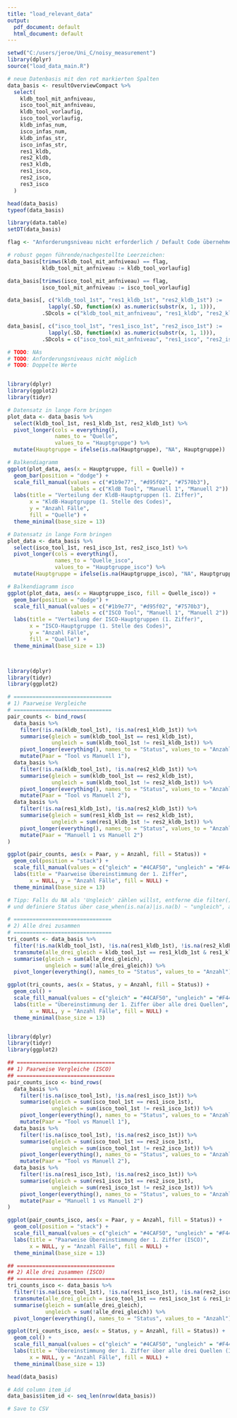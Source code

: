 ```yaml
---
title: "load_relevant_data"
output:
  pdf_document: default
  html_document: default
---
```


```r
setwd("C:/users/jeroe/Uni_C/noisy_measurement")
library(dplyr)
source("load_data_main.R")

# neue Datenbasis mit den rot markierten Spalten
data_basis <- resultOverviewCompact %>%
  select(
    kldb_tool_mit_anfniveau,
    isco_tool_mit_anfniveau,
    kldb_tool_vorlaufig,
    isco_tool_vorlaufig,
    kldb_infas_num,
    isco_infas_num,
    kldb_infas_str,
    isco_infas_str,
    res1_kldb,
    res2_kldb,
    res3_kldb,
    res1_isco,
    res2_isco,
    res3_isco
  )

head(data_basis)
typeof(data_basis)

library(data.table)
setDT(data_basis)

flag <- "Anforderungsniveau nicht erforderlich / Default Code übernehmen"

# robust gegen führende/nachgestellte Leerzeichen:
data_basis[trimws(kldb_tool_mit_anfniveau) == flag, 
           kldb_tool_mit_anfniveau := kldb_tool_vorlaufig]

data_basis[trimws(isco_tool_mit_anfniveau) == flag, 
           isco_tool_mit_anfniveau := isco_tool_vorlaufig]

data_basis[, c("kldb_tool_1st", "res1_kldb_1st", "res2_kldb_1st") :=
             lapply(.SD, function(x) as.numeric(substr(x, 1, 1))),
           .SDcols = c("kldb_tool_mit_anfniveau", "res1_kldb", "res2_kldb")]

data_basis[, c("isco_tool_1st", "res1_isco_1st", "res2_isco_1st") :=
             lapply(.SD, function(x) as.numeric(substr(x, 1, 1))),
           .SDcols = c("isco_tool_mit_anfniveau", "res1_isco", "res2_isco")]

# TODO: NAs
# TODO: Anforderungsniveaus nicht möglich
# TODO: Doppelte Werte


library(dplyr)
library(ggplot2)
library(tidyr)

# Datensatz in lange Form bringen
plot_data <- data_basis %>%
  select(kldb_tool_1st, res1_kldb_1st, res2_kldb_1st) %>%
  pivot_longer(cols = everything(),
               names_to = "Quelle",
               values_to = "Hauptgruppe") %>%
  mutate(Hauptgruppe = ifelse(is.na(Hauptgruppe), "NA", Hauptgruppe))

# Balkendiagramm
ggplot(plot_data, aes(x = Hauptgruppe, fill = Quelle)) +
  geom_bar(position = "dodge") +
  scale_fill_manual(values = c("#1b9e77", "#d95f02", "#7570b3"),
                    labels = c("KldB Tool", "Manuell 1", "Manuell 2")) +
  labs(title = "Verteilung der KldB-Hauptgruppen (1. Ziffer)",
       x = "KldB-Hauptgruppe (1. Stelle des Codes)",
       y = "Anzahl Fälle",
       fill = "Quelle") +
  theme_minimal(base_size = 13)

# Datensatz in lange Form bringen
plot_data <- data_basis %>%
  select(isco_tool_1st, res1_isco_1st, res2_isco_1st) %>%
  pivot_longer(cols = everything(),
               names_to = "Quelle_isco",
               values_to = "Hauptgruppe_isco") %>%
  mutate(Hauptgruppe = ifelse(is.na(Hauptgruppe_isco), "NA", Hauptgruppe_isco))

# Balkendiagramm isco
ggplot(plot_data, aes(x = Hauptgruppe_isco, fill = Quelle_isco)) +
  geom_bar(position = "dodge") +
  scale_fill_manual(values = c("#1b9e77", "#d95f02", "#7570b3"),
                    labels = c("ISCO Tool", "Manuell 1", "Manuell 2")) +
  labs(title = "Verteilung der ISCO-Hauptgruppen (1. Ziffer)",
       x = "ISCO-Hauptgruppe (1. Stelle des Codes)",
       y = "Anzahl Fälle",
       fill = "Quelle") +
  theme_minimal(base_size = 13)



library(dplyr)
library(tidyr)
library(ggplot2)

# ===============================
# 1) Paarweise Vergleiche
# ===============================
pair_counts <- bind_rows(
  data_basis %>%
    filter(!is.na(kldb_tool_1st), !is.na(res1_kldb_1st)) %>%
    summarise(gleich = sum(kldb_tool_1st == res1_kldb_1st),
              ungleich = sum(kldb_tool_1st != res1_kldb_1st)) %>%
    pivot_longer(everything(), names_to = "Status", values_to = "Anzahl") %>%
    mutate(Paar = "Tool vs Manuell 1"),
  data_basis %>%
    filter(!is.na(kldb_tool_1st), !is.na(res2_kldb_1st)) %>%
    summarise(gleich = sum(kldb_tool_1st == res2_kldb_1st),
              ungleich = sum(kldb_tool_1st != res2_kldb_1st)) %>%
    pivot_longer(everything(), names_to = "Status", values_to = "Anzahl") %>%
    mutate(Paar = "Tool vs Manuell 2"),
  data_basis %>%
    filter(!is.na(res1_kldb_1st), !is.na(res2_kldb_1st)) %>%
    summarise(gleich = sum(res1_kldb_1st == res2_kldb_1st),
              ungleich = sum(res1_kldb_1st != res2_kldb_1st)) %>%
    pivot_longer(everything(), names_to = "Status", values_to = "Anzahl") %>%
    mutate(Paar = "Manuell 1 vs Manuell 2")
)

ggplot(pair_counts, aes(x = Paar, y = Anzahl, fill = Status)) +
  geom_col(position = "stack") +
  scale_fill_manual(values = c("gleich" = "#4CAF50", "ungleich" = "#F44336")) +
  labs(title = "Paarweise Übereinstimmung der 1. Ziffer",
       x = NULL, y = "Anzahl Fälle", fill = NULL) +
  theme_minimal(base_size = 13)

# Tipp: Falls du NA als 'Ungleich' zählen willst, entferne die filter() oben
# und definiere Status über case_when(is.na(a)|is.na(b) ~ "ungleich", a==b ~ "gleich", TRUE ~ "ungleich").

# ===============================
# 2) Alle drei zusammen
# ===============================
tri_counts <- data_basis %>%
  filter(!is.na(kldb_tool_1st), !is.na(res1_kldb_1st), !is.na(res2_kldb_1st)) %>%
  transmute(alle_drei_gleich = kldb_tool_1st == res1_kldb_1st & res1_kldb_1st == res2_kldb_1st) %>%
  summarise(gleich = sum(alle_drei_gleich),
            ungleich = sum(!alle_drei_gleich)) %>%
  pivot_longer(everything(), names_to = "Status", values_to = "Anzahl")

ggplot(tri_counts, aes(x = Status, y = Anzahl, fill = Status)) +
  geom_col() +
  scale_fill_manual(values = c("gleich" = "#4CAF50", "ungleich" = "#F44336")) +
  labs(title = "Übereinstimmung der 1. Ziffer über alle drei Quellen",
       x = NULL, y = "Anzahl Fälle", fill = NULL) +
  theme_minimal(base_size = 13)


library(dplyr)
library(tidyr)
library(ggplot2)

## ===============================
## 1) Paarweise Vergleiche (ISCO)
## ===============================
pair_counts_isco <- bind_rows(
  data_basis %>%
    filter(!is.na(isco_tool_1st), !is.na(res1_isco_1st)) %>%
    summarise(gleich = sum(isco_tool_1st == res1_isco_1st),
              ungleich = sum(isco_tool_1st != res1_isco_1st)) %>%
    pivot_longer(everything(), names_to = "Status", values_to = "Anzahl") %>%
    mutate(Paar = "Tool vs Manuell 1"),
  data_basis %>%
    filter(!is.na(isco_tool_1st), !is.na(res2_isco_1st)) %>%
    summarise(gleich = sum(isco_tool_1st == res2_isco_1st),
              ungleich = sum(isco_tool_1st != res2_isco_1st)) %>%
    pivot_longer(everything(), names_to = "Status", values_to = "Anzahl") %>%
    mutate(Paar = "Tool vs Manuell 2"),
  data_basis %>%
    filter(!is.na(res1_isco_1st), !is.na(res2_isco_1st)) %>%
    summarise(gleich = sum(res1_isco_1st == res2_isco_1st),
              ungleich = sum(res1_isco_1st != res2_isco_1st)) %>%
    pivot_longer(everything(), names_to = "Status", values_to = "Anzahl") %>%
    mutate(Paar = "Manuell 1 vs Manuell 2")
)

ggplot(pair_counts_isco, aes(x = Paar, y = Anzahl, fill = Status)) +
  geom_col(position = "stack") +
  scale_fill_manual(values = c("gleich" = "#4CAF50", "ungleich" = "#F44336")) +
  labs(title = "Paarweise Übereinstimmung der 1. Ziffer (ISCO)",
       x = NULL, y = "Anzahl Fälle", fill = NULL) +
  theme_minimal(base_size = 13)

## ===============================
## 2) Alle drei zusammen (ISCO)
## ===============================
tri_counts_isco <- data_basis %>%
  filter(!is.na(isco_tool_1st), !is.na(res1_isco_1st), !is.na(res2_isco_1st)) %>%
  transmute(alle_drei_gleich = isco_tool_1st == res1_isco_1st & res1_isco_1st == res2_isco_1st) %>%
  summarise(gleich = sum(alle_drei_gleich),
            ungleich = sum(!alle_drei_gleich)) %>%
  pivot_longer(everything(), names_to = "Status", values_to = "Anzahl")

ggplot(tri_counts_isco, aes(x = Status, y = Anzahl, fill = Status)) +
  geom_col() +
  scale_fill_manual(values = c("gleich" = "#4CAF50", "ungleich" = "#F44336")) +
  labs(title = "Übereinstimmung der 1. Ziffer über alle drei Quellen (ISCO)",
       x = NULL, y = "Anzahl Fälle", fill = NULL) +
  theme_minimal(base_size = 13)

head(data_basis)

# Add column item_id
data_basis$item_id <- seq_len(nrow(data_basis))

# Save to CSV

```

